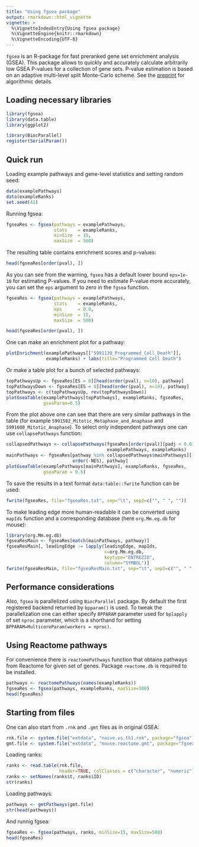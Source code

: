 ```yaml
---
title: "Using fgsea package"
output: rmarkdown::html_vignette
vignette: >
  %\VignetteIndexEntry{Using fgsea package}
  %\VignetteEngine{knitr::rmarkdown}
  %\VignetteEncoding{UTF-8}
---
```


`fgsea` is an R-package for fast preranked gene set enrichment analysis (GSEA). 
This package allows to quickly and accurately calculate arbitrarily low GSEA P-values for a collection of gene sets.
P-value estimation is based on an adaptive multi-level split Monte-Carlo scheme. See the [preprint](https://www.biorxiv.org/content/10.1101/060012v2) for algorithmic details. 

## Loading necessary libraries

```r
library(fgsea)
library(data.table)
library(ggplot2)
```

```r
library(BiocParallel)
register(SerialParam())
```

## Quick run

Loading example pathways and gene-level statistics and setting random seed:
```r
data(examplePathways)
data(exampleRanks)
set.seed(42)
```

Running fgsea:
```r
fgseaRes <- fgsea(pathways = examplePathways, 
                  stats    = exampleRanks,
                  minSize  = 15,
                  maxSize  = 500)
```

The resulting table contains enrichment scores and p-values:
```r
head(fgseaRes[order(pval), ])
```

As you can see from the warning, `fgsea` has a default lower bound `eps=1e-10` for estimating P-values. If you need to estimate P-value more accurately, you can set the `eps` argument to zero in the `fgsea` function.
```r
fgseaRes <- fgsea(pathways = examplePathways, 
                  stats    = exampleRanks,
                  eps      = 0.0,
                  minSize  = 15,
                  maxSize  = 500)

head(fgseaRes[order(pval), ])
```


One can make an enrichment plot for a pathway:
```r
plotEnrichment(examplePathways[["5991130_Programmed_Cell_Death"]],
               exampleRanks) + labs(title="Programmed Cell Death")

```

Or make a table plot for a bunch of selected pathways:
```r
topPathwaysUp <- fgseaRes[ES > 0][head(order(pval), n=10), pathway]
topPathwaysDown <- fgseaRes[ES < 0][head(order(pval), n=10), pathway]
topPathways <- c(topPathwaysUp, rev(topPathwaysDown))
plotGseaTable(examplePathways[topPathways], exampleRanks, fgseaRes, 
              gseaParam=0.5)
```

From the plot above one can see that there are very similar pathways in the table (for example `5991502_Mitotic_Metaphase_and_Anaphase` and `5991600_Mitotic_Anaphase`). To select only
independent pathways one can use `collapsePathways` function:

```r
collapsedPathways <- collapsePathways(fgseaRes[order(pval)][padj < 0.01], 
                                      examplePathways, exampleRanks)
mainPathways <- fgseaRes[pathway %in% collapsedPathways$mainPathways][
                         order(-NES), pathway]
plotGseaTable(examplePathways[mainPathways], exampleRanks, fgseaRes, 
              gseaParam = 0.5)
```

To save the results in a text format `data:table::fwrite` function can be used:

```r
fwrite(fgseaRes, file="fgseaRes.txt", sep="\t", sep2=c("", " ", ""))
```

To make leading edge more human-readable it can be converted using `mapIds` 
function and a corresponding database (here `org.Mm.eg.db` for mouse):

```r
library(org.Mm.eg.db)
fgseaResMain <- fgseaRes[match(mainPathways, pathway)]
fgseaResMain[, leadingEdge := lapply(leadingEdge, mapIds, 
                                     x=org.Mm.eg.db, 
                                     keytype="ENTREZID", 
                                     column="SYMBOL")]
fwrite(fgseaResMain, file="fgseaResMain.txt", sep="\t", sep2=c("", " ", ""))
```

## Performance considerations

Also, `fgsea` is parallelized using `BiocParallel` package. 
By default the first registered backend returned by `bpparam()` is 
used. To tweak the parallelization one can either specify `BPPARAM`
parameter used for `bplapply` of set `nproc` parameter, which is 
a shorthand for setting `BPPARAM=MulticoreParam(workers = nproc)`.

## Using Reactome pathways

For convenience there is `reactomePathways` function that obtains pathways
from Reactome for given set of genes. Package `reactome.db` is required
to be installed.

```r
pathways <- reactomePathways(names(exampleRanks))
fgseaRes <- fgsea(pathways, exampleRanks, maxSize=500)
head(fgseaRes)
```

## Starting from files

One can also start from `.rnk` and `.gmt` files as in original GSEA:

```r
rnk.file <- system.file("extdata", "naive.vs.th1.rnk", package="fgsea")
gmt.file <- system.file("extdata", "mouse.reactome.gmt", package="fgsea")
```

Loading ranks:

```r
ranks <- read.table(rnk.file,
                    header=TRUE, colClasses = c("character", "numeric"))
ranks <- setNames(ranks$t, ranks$ID)
str(ranks)
```

Loading pathways:

```r
pathways <- gmtPathways(gmt.file)
str(head(pathways))
```

And runnig fgsea:

```r
fgseaRes <- fgsea(pathways, ranks, minSize=15, maxSize=500)
head(fgseaRes)
```
